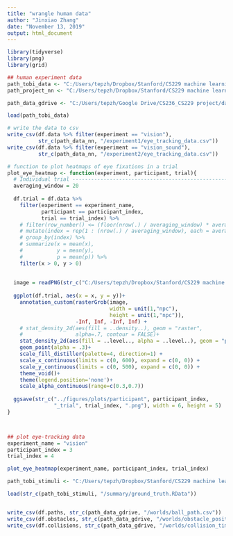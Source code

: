 ```yaml
---
title: "wrangle human data"
author: "Jinxiao Zhang"
date: "November 13, 2019"
output: html_document
---
```


```r
library(tidyverse)
library(png)
library(grid)
```

```r
## human experiment data
path_tobi_data <- "C:/Users/tepzh/Dropbox/Stanford/CS229 machine learning/project/plinko_traking_Tobi/plinko_tracking/code/R/plinko_eye_tracking_data.RData"
path_project_nn <- "C:/Users/tepzh/Dropbox/Stanford/CS229 machine learning/project/plinko_nn"

path_data_gdrive <- "C:/Users/tepzh/Google Drive/CS236_CS229 project/data"

load(path_tobi_data)

# write the data to csv
write_csv(df.data %>% filter(experiment == "vision"), 
          str_c(path_data_nn, "/experiment1/eye_tracking_data.csv"))
write_csv(df.data %>% filter(experiment == "vision_sound"), 
          str_c(path_data_nn, "/experiment2/eye_tracking_data.csv"))
```

```r

# function to plot heatmaps of eye fixations in a trial
plot_eye_heatmap <- function(experiment, participant, trial){
  # Individual trial ------------------------------------------------------------------
  averaging_window = 20
  
  df.trial = df.data %>% 
    filter(experiment == experiment_name,
           participant == participant_index,
           trial == trial_index) %>% 
    # filter(row_number() <= (floor(nrow(.) / averaging_window) * averaging_window)) %>% 
    # mutate(index = rep(1 : (nrow(.) / averaging_window), each = averaging_window)) %>% 
    # group_by(index) %>% 
    # summarize(x = mean(x),
    #           y = mean(y),
    #           p = mean(p)) %>% 
    filter(x > 0, y > 0)
  
  
  image = readPNG(str_c("C:/Users/tepzh/Dropbox/Stanford/CS229 machine learning/project/plinko_traking_Tobi/plinko_tracking/figures/images/png/final/world_", trial_index , ".png"))
  
  ggplot(df.trial, aes(x = x, y = y))+
    annotation_custom(rasterGrob(image,
                                 width = unit(1,"npc"),
                                 height = unit(1,"npc")),
                      -Inf, Inf, -Inf, Inf) +
    # stat_density_2d(aes(fill = ..density..), geom = "raster",
    #                 alpha=.7, contour = FALSE)+
    stat_density_2d(aes(fill = ..level.., alpha = ..level..), geom = "polygon")+
    geom_point(alpha = .3)+
    scale_fill_distiller(palette=4, direction=1) +
    scale_x_continuous(limits = c(0, 600), expand = c(0, 0)) +
    scale_y_continuous(limits = c(0, 500), expand = c(0, 0)) +
    theme_void()+
    theme(legend.position='none')+
    scale_alpha_continuous(range=c(0.3,0.7))
  
  ggsave(str_c("../figures/plots/participant", participant_index,
               "_trial", trial_index, ".png"), width = 6, height = 5)
}



## plot eye-tracking data
experiment_name = "vision"
participant_index = 3
trial_index = 4

plot_eye_heatmap(experiment_name, participant_index, trial_index)
```



```r
path_tobi_stimuli <- "C:/Users/tepzh/Dropbox/Stanford/CS229 machine learning/project/plinko_traking_Tobi/plinko_tracking/data/experiment_1/stimuli"

load(str_c(path_tobi_stimuli, "/summary/ground_truth.RData"))


write_csv(df.paths, str_c(path_data_gdrive, "/worlds/ball_path.csv"))
write_csv(df.obstacles, str_c(path_data_gdrive, "/worlds/obstacle_positions.csv"))
write_csv(df.collisions, str_c(path_data_gdrive, "/worlds/collision_times.csv"))

```



